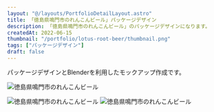 ```yaml
---
layout: "@/layouts/PortfolioDetailLayout.astro"
title: 「徳島県鳴門市のれんこんビール」パッケージデザイン
description: 「徳島県鳴門市のれんこんビール」のパッケージデザインになります。
createdAt: 2022-06-15
thumbnail: "/portfolio/lotus-root-beer/thumbnail.png"
tags: ["パッケージデザイン"]
draft: false
---
```


パッケージデザインとBlenderを利用したモックアップ作成です。

<img
  src="/portfolio/lotus-root-beer/03.jpg"
  alt="徳島県鳴門市のれんこんビール"
  class="mb-L mt-XL mt-XL"
/>
<div class="multi-column-3">
  <img
    src="/portfolio/lotus-root-beer/01.png"
    alt="徳島県鳴門市のれんこんビール"
  />
  <img
    src="/portfolio/lotus-root-beer/02.png"
    alt="徳島県鳴門市のれんこんビール"
  />
</div>
